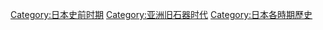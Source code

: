 {{catmore}}

{{Category 日本史}}

[[Category:日本史前时期|Category:日本史前时期]]
[[Category:亚洲旧石器时代|Category:亚洲旧石器时代]]
[[Category:日本各時期歷史|Category:日本各時期歷史]]